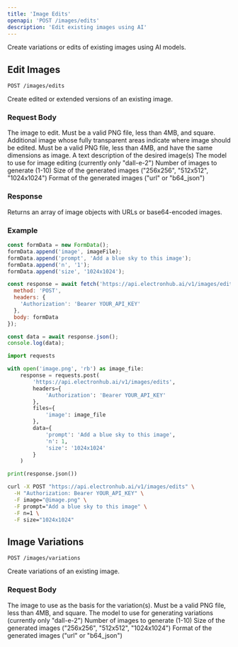 ```yaml
---
title: 'Image Edits'
openapi: 'POST /images/edits'
description: 'Edit existing images using AI'
---
```


Create variations or edits of existing images using AI models.

## Edit Images

`POST /images/edits`

Create edited or extended versions of an existing image.

### Request Body

<ParamField body="image" type="file" required>
  The image to edit. Must be a valid PNG file, less than 4MB, and square.
</ParamField>

<ParamField body="mask" type="file">
  Additional image whose fully transparent areas indicate where image should be edited. Must be a valid PNG file, less than 4MB, and have the same dimensions as image.
</ParamField>

<ParamField body="prompt" type="string" required>
  A text description of the desired image(s)
</ParamField>

<ParamField body="model" type="string">
  The model to use for image editing (currently only "dall-e-2")
</ParamField>

<ParamField body="n" type="integer">
  Number of images to generate (1-10)
</ParamField>

<ParamField body="size" type="string">
  Size of the generated images ("256x256", "512x512", "1024x1024")
</ParamField>

<ParamField body="response_format" type="string">
  Format of the generated images ("url" or "b64_json")
</ParamField>

### Response

Returns an array of image objects with URLs or base64-encoded images.

### Example

<CodeGroup>

```javascript Node.js
const formData = new FormData();
formData.append('image', imageFile);
formData.append('prompt', 'Add a blue sky to this image');
formData.append('n', '1');
formData.append('size', '1024x1024');

const response = await fetch('https://api.electronhub.ai/v1/images/edits', {
  method: 'POST',
  headers: {
    'Authorization': 'Bearer YOUR_API_KEY'
  },
  body: formData
});

const data = await response.json();
console.log(data);
```

```python Python
import requests

with open('image.png', 'rb') as image_file:
    response = requests.post(
        'https://api.electronhub.ai/v1/images/edits',
        headers={
            'Authorization': 'Bearer YOUR_API_KEY'
        },
        files={
            'image': image_file
        },
        data={
            'prompt': 'Add a blue sky to this image',
            'n': 1,
            'size': '1024x1024'
        }
    )

print(response.json())
```

```bash cURL
curl -X POST "https://api.electronhub.ai/v1/images/edits" \
  -H "Authorization: Bearer YOUR_API_KEY" \
  -F image="@image.png" \
  -F prompt="Add a blue sky to this image" \
  -F n=1 \
  -F size="1024x1024"
```

</CodeGroup>

## Image Variations

`POST /images/variations`

Create variations of an existing image.

### Request Body

<ParamField body="image" type="file" required>
  The image to use as the basis for the variation(s). Must be a valid PNG file, less than 4MB, and square.
</ParamField>

<ParamField body="model" type="string">
  The model to use for generating variations (currently only "dall-e-2")
</ParamField>

<ParamField body="n" type="integer">
  Number of images to generate (1-10)
</ParamField>

<ParamField body="size" type="string">
  Size of the generated images ("256x256", "512x512", "1024x1024")
</ParamField>

<ParamField body="response_format" type="string">
  Format of the generated images ("url" or "b64_json")
</ParamField> 

